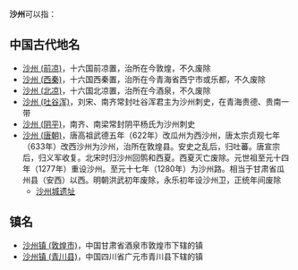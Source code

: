 '''沙州'''可以指：

==中国古代地名==
*[[沙州_(前凉)|沙州 (前凉)]]，十六国前凉置，治所在今敦煌，不久废除
*[[沙州_(西秦)|沙州 (西秦)]]，十六国西秦置，治所在今青海省西宁市或乐都，不久废除
*[[沙州_(北凉)|沙州 (北凉)]]，十六国北凉置，治所在今酒泉，不久废除
*[[沙州_(吐谷浑)|沙州 (吐谷浑)]]，刘宋、南齐常封吐谷浑君主为沙州刺史，在青海贵德、贵南一带
*[[沙州_(阴平)|沙州 (阴平)]]，南齐、南梁常封阴平杨氏为沙州刺史
*[[沙州_(唐朝)|沙州 (唐朝)]]，唐高祖武德五年（622年）改瓜州为西沙州，唐太宗贞观七年（633年）改西沙州为沙州，治所在敦煌县。安史之乱后，归吐蕃。唐宣宗后，归义军收复。北宋时归沙州回鹘和西夏。西夏灭亡废除。元世祖至元十四年（1277年）重设沙州。至元十七年（1280年）为沙州路。相当于甘肃省瓜州县（安西）以西。明朝洪武初年废除，永乐初年设沙州卫，正统年间废除
**[[沙州城遗址|沙州城遗址]]

==镇名==
*[[沙州镇_(敦煌市)|沙州镇 (敦煌市)]]，中国甘肃省酒泉市敦煌市下辖的镇
*[[沙州镇_(青川县)|沙州镇 (青川县)]]，中国四川省广元市青川县下辖的镇

{{Disambig|cat=二字中国州名消歧义}}